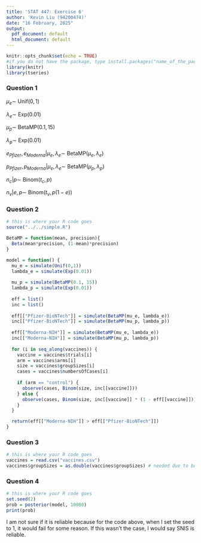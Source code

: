 ```yaml
---
title: 'STAT 447: Exercise 6'
author: 'Kevin Liu (94200474)'
date: "16 February, 2025"
output:
  pdf_document: default
  html_document: default
---
```


```r
knitr::opts_chunk$set(echo = TRUE)
#if you do not have the package, type install.packages("name_of_the_package")
library(knitr)
library(tseries)
```

### Question 1

$\mu_e\sim$ Unif$(0,1)$
    
$\lambda_e\sim$ Exp$(0.01)$

$\mu_p\sim$ BetaMP$(0.1,15)$

$\lambda_p\sim$ Exp$(0.01)$

$e_{Pfizer},e_{Moderna}|\mu_e,\lambda_e\sim$ BetaMP$(\mu_e,\lambda_e)$

$p_{Pfizer},p_{Moderna}|\mu_e,\lambda_e\sim$ BetaMP$(\mu_p,\lambda_p)$

$n_c|p\sim$ Binom$(t_c,p)$

$n_v|e,p\sim$ Binom$(t_v,p(1-e))$

### Question 2

```r
# this is where your R code goes
source("../../simple.R")

BetaMP = function(mean, precision){
  Beta(mean*precision, (1-mean)*precision)
}

model = function() {
  mu_e = simulate(Unif(0,1))
  lambda_e = simulate(Exp(0.01))
  
  mu_p = simulate(BetaMP(0.1, 15))
  lambda_p = simulate(Exp(0.01))
  
  eff = list()
  inc = list()
  
  eff[["Pfizer-BioNTech"]] = simulate(BetaMP(mu_e, lambda_e))
  inc[["Pfizer-BioNTech"]] = simulate(BetaMP(mu_p, lambda_p))
  
  eff[["Moderna-NIH"]] = simulate(BetaMP(mu_e, lambda_e))
  inc[["Moderna-NIH"]] = simulate(BetaMP(mu_p, lambda_p))
  
  for (i in seq_along(vaccines)) {
    vaccine = vaccines$trials[i]
    arm = vaccines$arms[i]
    size = vaccines$groupSizes[i]
    cases = vaccines$numbersOfCases[i]
    
    if (arm == "control") {
      observe(cases, Binom(size, inc[[vaccine]]))
    } else {
      observe(cases, Binom(size, inc[[vaccine]] * (1 - eff[[vaccine]])))
    }
  }

  return(eff[["Moderna-NIH"]] > eff[["Pfizer-BioNTech"]])
}
```

### Question 3

```r
# this is where your R code goes
vaccines = read.csv("vaccines.csv")
vaccines$groupSizes = as.double(vaccines$groupSizes) # needed due to bug in Binom code
```

### Question 4

```r
# this is where your R code goes
set.seed(2)
prob = posterior(model, 10000)
print(prob)
```

I am not sure if it is reliable because for the code above, when I set the seed to 1, it would fail for some reason. If this wasn't the case, I would say SNIS is reliable.